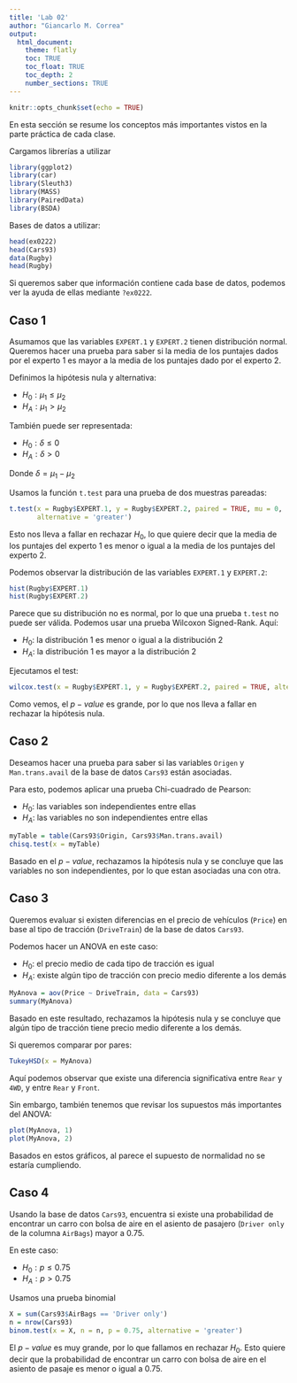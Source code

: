 ```yaml
---
title: 'Lab 02'
author: "Giancarlo M. Correa"
output:
  html_document:
    theme: flatly
    toc: TRUE
    toc_float: TRUE
    toc_depth: 2
    number_sections: TRUE
---
```


```r
knitr::opts_chunk$set(echo = TRUE)
```

En esta sección se resume los conceptos más importantes vistos en la parte práctica de cada clase.

Cargamos librerías a utilizar

```r
library(ggplot2)
library(car)
library(Sleuth3)
library(MASS)
library(PairedData)
library(BSDA)
```

Bases de datos a utilizar:

```r
head(ex0222)
head(Cars93)
data(Rugby)
head(Rugby)
```

Si queremos saber que información contiene cada base de datos, podemos ver la ayuda de ellas mediante `?ex0222`.

## Caso 1

Asumamos que las variables `EXPERT.1` y `EXPERT.2` tienen distribución normal. Queremos hacer una prueba para saber si la media de los puntajes dados por el experto 1 es mayor a la media de los puntajes dado por el experto 2.

Definimos la hipótesis nula y alternativa:

* $H_0: \mu_1 \leq \mu_2$
* $H_A: \mu_1 > \mu_2$

También puede ser representada:

* $H_0: \delta \leq 0$
* $H_A: \delta > 0$

Donde $\delta = \mu_1 - \mu_2$

Usamos la función `t.test` para una prueba de dos muestras pareadas:

```r
t.test(x = Rugby$EXPERT.1, y = Rugby$EXPERT.2, paired = TRUE, mu = 0,
       alternative = 'greater')
```

Esto nos lleva a fallar en rechazar $H_0$, lo que quiere decir que la media de los puntajes del experto 1 es menor o igual a la media de los puntajes del experto 2.

Podemos observar la distribución de las variables `EXPERT.1` y `EXPERT.2`:

```r
hist(Rugby$EXPERT.1)
hist(Rugby$EXPERT.2)
```

Parece que su distribución no es normal, por lo que una prueba `t.test` no puede ser válida. Podemos usar una prueba Wilcoxon Signed-Rank. Aquí:

* $H_0$: la distribución 1 es menor o igual a la distribución 2
* $H_A$: la distribución 1 es mayor a la distribución 2

Ejecutamos el test:

```r
wilcox.test(x = Rugby$EXPERT.1, y = Rugby$EXPERT.2, paired = TRUE, alternative = 'greater')
```

Como vemos, el $p-value$ es grande, por lo que nos lleva a fallar en rechazar la hipótesis nula.

## Caso 2

Deseamos hacer una prueba para saber si las variables `Origen` y `Man.trans.avail` de la base de datos `Cars93` están asociadas.

Para esto, podemos aplicar una prueba Chi-cuadrado de Pearson:

* $H_0$: las variables son independientes entre ellas
* $H_A$: las variables no son independientes entre ellas

```r
myTable = table(Cars93$Origin, Cars93$Man.trans.avail)
chisq.test(x = myTable)
```

Basado en el $p-value$, rechazamos la hipótesis nula y se concluye que las variables no son independientes, por lo que estan asociadas una con otra.

## Caso 3

Queremos evaluar si existen diferencias en el precio de vehículos (`Price`) en base al tipo de tracción (`DriveTrain`) de la base de datos `Cars93`.

Podemos hacer un ANOVA en este caso:

* $H_0$: el precio medio de cada tipo de tracción es igual
* $H_A$: existe algún tipo de tracción con precio medio diferente a los demás

```r
MyAnova = aov(Price ~ DriveTrain, data = Cars93)
summary(MyAnova)
```

Basado en este resultado, rechazamos la hipótesis nula y se concluye que algún tipo de tracción tiene precio medio diferente a los demás. 

Si queremos comparar por pares:

```r
TukeyHSD(x = MyAnova)
```

Aquí podemos observar que existe una diferencia significativa entre `Rear` y `4WD`, y entre `Rear` y `Front`.

Sin embargo, también tenemos que revisar los supuestos más importantes del ANOVA:

```r
plot(MyAnova, 1)
plot(MyAnova, 2)
```

Basados en estos gráficos, al parece el supuesto de normalidad no se estaría cumpliendo.

## Caso 4

Usando la base de datos `Cars93`, encuentra si existe una probabilidad de encontrar un carro con bolsa de aire en el asiento de pasajero (`Driver only` de la columna `AirBags`) mayor a 0.75.

En este caso:

* $H_0: p \leq 0.75$
* $H_A: p>0.75$

Usamos una prueba binomial

```r
X = sum(Cars93$AirBags == 'Driver only')
n = nrow(Cars93)
binom.test(x = X, n = n, p = 0.75, alternative = 'greater')
```

El $p-value$ es muy grande, por lo que fallamos en rechazar $H_0$. Esto quiere decir que la probabilidad de encontrar un carro con bolsa de aire en el asiento de pasaje es menor o igual a 0.75.